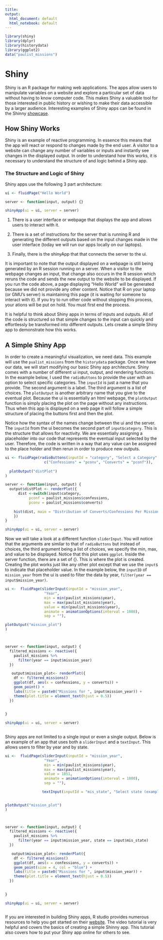 ```yaml
---
title: 
output:
  html_document: default
  html_notebook: default
---
```


```r
library(shiny)
library(dplyr)
library(historydata)
library(ggplot2)
data("paulist_missions")

```

# Shiny

Shiny is an R package for making web applications. The apps allow users to manipulate variables on a website and explore a particular set of data without having to know computer code. This makes Shiny a valuable tool for those interested in public history or wishing to make their data accessible by a larger audience. Interesting examples of Shiny apps can be found in the Shinny [showcase](https://www.rstudio.com/products/shiny/shiny-user-showcase/).   

## How Shiny Works

Shiny is an example of reactive programming. In essence this means that the app will react or respond to changes made by the end user. A visitor to a website can change any number of variables or inputs and instantly see changes in the displayed output. In order to understand how this works, it is necessary to understand the structure of and logic behind a Shiny app.



### The Structure and Logic of Shiny

Shiny apps use the following 3 part architecture: 

```r
ui <- fluidPage("Hello World")

server <- function(input, output) {}

shinyApp(ui = ui, server = server)
```

1. There is a user interface or webpage that displays the app and allows users to interact with it.

2. There is a set of instructions for the server that is running R and generating the different outputs based on the input changes made in the user interface (today we will run our apps locally on our laptops). 

3. Finally, there is the shinyApp that that connects the server to the ui. 

It is important to note that the output displayed on a webpage is still being generated by an R session running on a server. When a visitor to the webpage changes an input, that change also occurs in the R session which reruns the code and sends the new output to the website to be displayed. If you run the code above, a page displaying "Hello World" will be generated because we did not provide any other content. Notice that R on your laptop (or GMU's server) is maintaining this page (it is waiting for someone to interact with it). If you try to run other code without stopping this process, your ations will be put on hold. You must first end the process. 

It is helpful to think about Shiny apps in terms of inputs and outputs. All of the code is structured so that simple changes to the input can quickly and effortlessly be transformed into different outputs. Lets create a simple Shiny app to demonstrate how this works.

## A Simple Shiny App

In order to create a meaningful visualization, we need data. This example will use the `pualist_missions` from the `historydata` package. Once we have our data, we will start modifying our basic Shiny app architecture. Shiny comes with a number of different ui input, output, and rendering functions. In the example below, I used the `radioButtons` to provide the user with an option to select specific categories. The `inputId` is just a name that you provide. The second argument is a label. The third argument is a list of choices. The `plotOutput` is another arbitrary name that you give to the eventual plot. Because the ui is essentially an html webpage, the `plotOutput` function is simply placing the plot on the page without any instructions. Thus when this app is displayed on a web page it will follow a simple structure of placing the buttons first and then the plot. 

Notice how the syntax of the names change between the ui and the server. The `inputId` from the ui becomes the second part of `input$category`. This is the structure that allows for reactivity. We are essentially assigning a placeholder into our code that represents the eventual input selected by the user. Therefore, the code is written in a way that any value can be assigned to the place holder and then rerun in order to produce new outputs.

```r
ui <- fluidPage(radioButtons(inputId = "category", "Select a Category",
                  c("Confessions" = "pconv", "Converts" = "pconf")),
    
  plotOutput("distPlot")
)

server <- function(input, output) {
  output$distPlot <- renderPlot({
      dist <-switch(input$category,
           pconf = paulist_missions$confessions,
           pconv = paulist_missions$converts)
      
    hist(dist, main = "Distribution of Converts/Confessions Per Mission", col = "green")
    })
}

shinyApp(ui = ui, server = server)
```

Now we will take a look at a different function `sliderInput`. You will notice that the arguments are similar to that of `radioButtons` but instead of choices, the third argument being a list of choices, we specify the min, max, and value to be displayed. Notice that this plot uses `ggplot`. Inside the server function, there are a set of {}. This is where the plot is created. Creating the plot works just like any other plot except that we use the `input$` to indicate that placeholder value. In the example below, the `inputID` of `mission_year` from the ui is used to filter the data by year, `filter(year == input$mission_year)`. 


```r

ui <-  fluidPage(sliderInput(inputId = "mission_year",
                  "Year",
                  min = min(paulist_missions$year),
                  max = max(paulist_missions$year),
                  value = min(paulist_missions$year),
                  animate = animationOptions(interval = 1000),
                  sep = ""),

plotOutput("mission_plot")
)



server <- function(input, output) {
  filtered_missions <- reactive({
    paulist_missions %>%
      filter(year == input$mission_year)
  })

   output$mission_plot<- renderPlot({
    df <- filtered_missions()
    ggplot(df, aes(x = confessions, y = converts)) +
    geom_point() +
    labs(title = paste0("Missions for ", input$mission_year)) +
    theme(plot.title = element_text(hjust = 0.5))
  })
  
  
}

shinyApp(ui = ui, server = server)
  
```

Shiny apps are not limited to a single input or even a single output. Below is an example of an app that uses both a `sliderInput` and a `textInput`. This allows users to filter by year and by state. 

```r

ui <-  fluidPage(sliderInput(inputId = "mission_year",
                  "Year",
                  min = min(paulist_missions$year),
                  max = max(paulist_missions$year),
                  value = 1851,
                  animate = animationOptions(interval = 1000),
                  sep = ""),

                 textInput(inputId = "mis_state", "Select state (example: NY) ", "NY"),
                          

plotOutput("mission_plot")
)



server <- function(input, output) {
  filtered_missions <- reactive({
    paulist_missions %>%
      filter(year == input$mission_year, state == input$mis_state)
  })

   output$mission_plot<- renderPlot({
    df <- filtered_missions()
    ggplot(df, aes(x = confessions, y = converts)) +
    geom_point(size = 4, col = "blue") +
    labs(title = paste0("Missions for ", input$mission_year)) +
    theme(plot.title = element_text(hjust = 0.5))
  })
  
  
}

shinyApp(ui = ui, server = server)
  
```
If you are interested in building Shiny apps, R studio provides numerous resources to help you get started on their [website](https://shiny.rstudio.com/). The video tutorial is very helpful and covers the basics of creating a simple Shinny app. This tutorial also covers how to put your Shiny app online for others to see. 
